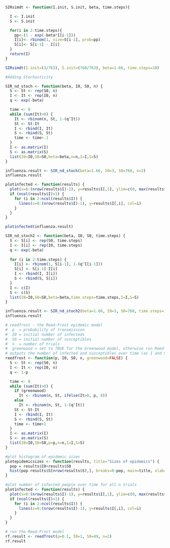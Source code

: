
```r
SIRsimdt <- function(I.init, S.init, beta, time.steps){

  I <- I.init
  S <- S.init

  for(i in 2:time.steps){
    pp<-(1 - exp(-beta*I[i-1]))
    I[i]<- rbinom(1, size=S[i-1], prob=pp)
    S[i]<- S[i-1] - I[i]
  }
  return(I)
}

SIRsimdt(I.init=(3/763), S.init=(760/763), beta=1.66, time.steps=10)
```

```r
#Adding Stochasticity

SIR_nd_stoch <- function(beta, I0, S0, n) {
  S <- St <- rep(S0, n)
  I <- It <- rep(I0, n)
  q <- exp(-beta)

  time <- 0
  while (sum(It)>0) {
    It <- rbinom(n, St, 1-(q^It))
    St <- St-It
    I <- rbind(I, It)
    S <- rbind(S, St)
    time <- time+.1
  }
  I <- as.matrix(I)
  S <- as.matrix(S)
  list(I0=I0,S0=S0,beta=beta,n=n,I=I,S=S)
}

influenza.result <- SIR_nd_stoch(beta=1.66, I0=3, S0=760, n=2)
influenza.result

plotinfected <- function(results) {
  plot(x=0:(nrow(results$I)-1), y=results$I[,1], ylim=c(0, max(results$I)), type="l", xla="time", ylab="number infected", main="", cex.axis=1.5, cex.lab=1.7, cex.main=1.8)
  if (ncol(results$I)>1) {
    for (i in 2:ncol(results$I)) {
      lines(x=0:(nrow(results$I)-1), y=results$I[,i], col=i)
    }
  }
}

plotinfected(influenza.result)


```

```r
SIR_nd_stoch2 <- function(beta, I0, S0, time.steps) {
  S <- S[i] <- rep(S0, time.steps)
  I <- I[i] <- rep(I0, time.steps)
  q <- exp(-beta)
 
  for (i in 2:time.steps) {
    I[i] <- rbinom(1, S[i-1], 1-(q^I[i-1]))
    S[i] <- S[i-1]-I[i]
    I <- rbind(I, I[i])
    S <- rbind(S, S[i])
  }
  I <- c(I)
  S <- c(S)
  list(I0=I0,S0=S0,beta=beta,time.steps=time.steps,I=I,S=S)
}

influenza.result <- SIR_nd_stoch2(beta=1.66, I0=3, S0=760, time.steps=10)
influenza.result
```


```r

# reedfrost - the Reed-Frost epidemic model
#  p  = probability of transmission
#  I0 = initial number of infecteds
#  S0 = initial number of susceptibles
#  n  = number of trials
#  greenwood = set to TRUE for the Greenwood model, otherwise run Reed-Frost
# outputs the number of infected and susceptibles over time (as I and S)
reedfrost <- function(p, I0, S0, n, greenwood=FALSE) {
  S <- St <- rep(S0, n)
  I <- It <- rep(I0, n)
  q <- 1-p

  time <- 0
  while (sum(It)>0) {
    if (greenwood)
      It <- rbinom(n, St, ifelse(It>0, p, 0))
    else
      It <- rbinom(n, St, 1-(q^It))
    St <- St-It
    I <- rbind(I, It)
    S <- rbind(S, St)
    time <- time+1
  }
  I <- as.matrix(I)
  S <- as.matrix(S)
  list(I0=I0,S0=S0,p=p,n=n,I=I,S=S)
}

#plot histogram of epidemic sizes
plotepidemicsizes <- function(results, title="Sizes of epidemics") {
  pop = results$I0+results$S0
  hist(pop-results$S[nrow(results$S),], breaks=0:pop, main=title, xlab="number of cases", ylab="number of trials", cex.lab=1.5, cex.axis=1.5)
}

#plot number of infected people over time for all n trials
plotinfected <- function(results) {
  plot(x=0:(nrow(results$I)-1), y=results$I[,1], ylim=c(0, max(results$I)), type="l", xla="time", ylab="number infected", main="", cex.axis=1.5, cex.lab=1.7, cex.main=1.8)
  if (ncol(results$I)>1) {
    for (i in 2:ncol(results$I)) {
      lines(x=0:(nrow(results$I)-1), y=results$I[,i], col=i)
    }
  }
}

# run the Reed-Frost model
rf.result <- reedfrost(p=0.1, I0=1, S0=49, n=2)
rf.result
```

